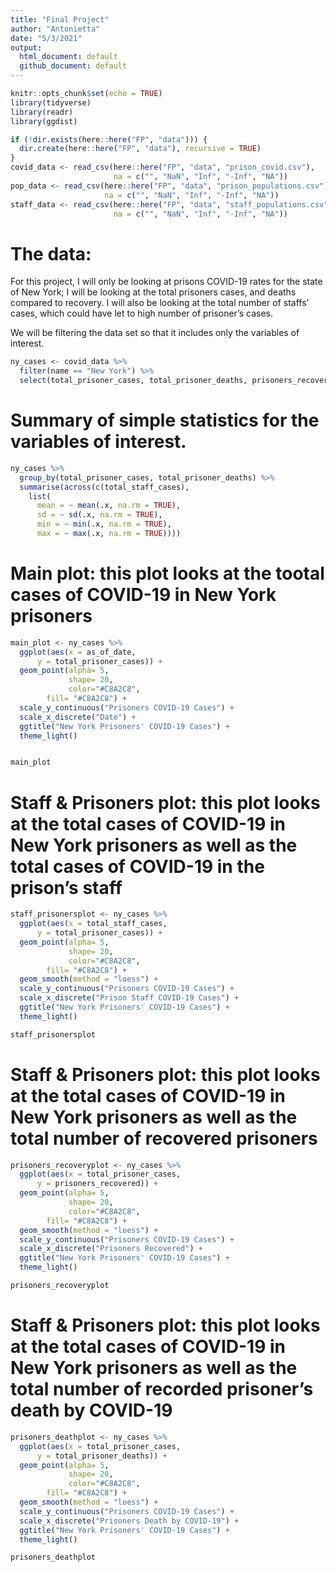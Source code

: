 ```yaml
---
title: "Final Project"
author: "Antonietta"
date: "5/3/2021"
output: 
  html_document: default
  github_document: default
---
```


```r
knitr::opts_chunk$set(echo = TRUE)
library(tidyverse)
library(readr)
library(ggdist)
```

```r

if (!dir.exists(here::here("FP", "data"))) {
  dir.create(here::here("FP", "data"), recursive = TRUE)
}
covid_data <- read_csv(here::here("FP", "data", "prison_covid.csv"),
                       na = c("", "NaN", "Inf", "-Inf", "NA"))
pop_data <- read_csv(here::here("FP", "data", "prison_populations.csv"),
                     na = c("", "NaN", "Inf", "-Inf", "NA"))
staff_data <- read_csv(here::here("FP", "data", "staff_populations.csv"),
                       na = c("", "NaN", "Inf", "-Inf", "NA"))
```


# The data: 

For this project, I will only be looking at prisons COVID-19 rates for the state of New York; I will  be looking at the total prisoners cases, and deaths compared to recovery. I will also be looking at the total number of staffs' cases, which could have let to high number of prisoner's cases. 
 
We will be filtering the data set so that it includes only the variables of interest.

```r
ny_cases <- covid_data %>%
  filter(name == "New York") %>%
  select(total_prisoner_cases, total_prisoner_deaths, prisoners_recovered, total_staff_cases, as_of_date)
```


# Summary of simple statistics for the variables of interest. 

```r
ny_cases %>%
  group_by(total_prisoner_cases, total_prisoner_deaths) %>%
  summarise(across(c(total_staff_cases),
    list(
      mean = ~ mean(.x, na.rm = TRUE),
      sd = ~ sd(.x, na.rm = TRUE),
      min = ~ min(.x, na.rm = TRUE),
      max = ~ max(.x, na.rm = TRUE))))
```
    

# Main plot: this plot looks at the tootal cases of COVID-19 in New York prisoners 


```r
main_plot <- ny_cases %>%
  ggplot(aes(x = as_of_date,
      y = total_prisoner_cases)) + 
  geom_point(alpha= 5, 
             shape= 20,
             color="#C8A2C8",
        fill= "#C8A2C8") +
  scale_y_continuous("Prisoners COVID-19 Cases") +
  scale_x_discrete("Date") +
  ggtitle("New York Prisoners' COVID-19 Cases") +
  theme_light()


main_plot
```



# Staff & Prisoners plot: this plot looks at the total cases of COVID-19 in New York prisoners as well as the total cases of COVID-19 in the prison's staff 


```r
staff_prisonersplot <- ny_cases %>%
  ggplot(aes(x = total_staff_cases,
      y = total_prisoner_cases)) + 
  geom_point(alpha= 5, 
             shape= 20,
             color="#C8A2C8",
        fill= "#C8A2C8") +
  geom_smooth(method = "loess") +
  scale_y_continuous("Prisoners COVID-19 Cases") +
  scale_x_discrete("Prison Staff COVID-19 Cases") +
  ggtitle("New York Prisoners' COVID-19 Cases") +
  theme_light()

staff_prisonersplot
```


# Staff & Prisoners plot: this plot looks at the total cases of COVID-19 in New York prisoners as well as the total number of recovered prisoners 

```r
prisoners_recoveryplot <- ny_cases %>%
  ggplot(aes(x = total_prisoner_cases,
      y = prisoners_recovered)) + 
  geom_point(alpha= 5, 
             shape= 20,
             color="#C8A2C8",
        fill= "#C8A2C8") +
  geom_smooth(method = "loess") +
  scale_y_continuous("Prisoners COVID-19 Cases") +
  scale_x_discrete("Prisoners Recovered") +
  ggtitle("New York Prisoners' COVID-19 Cases") +
  theme_light()

prisoners_recoveryplot
```

# Staff & Prisoners plot: this plot looks at the total cases of COVID-19 in New York prisoners as well as the total number of recorded prisoner's death by COVID-19

```r
prisoners_deathplot <- ny_cases %>%
  ggplot(aes(x = total_prisoner_cases,
      y = total_prisoner_deaths)) + 
  geom_point(alpha= 5, 
             shape= 20,
             color="#C8A2C8",
        fill= "#C8A2C8") +
  geom_smooth(method = "loess") +
  scale_y_continuous("Prisoners COVID-19 Cases") +
  scale_x_discrete("Prisoners Death by COVID-19") +
  ggtitle("New York Prisoners' COVID-19 Cases") +
  theme_light()

prisoners_deathplot
```
